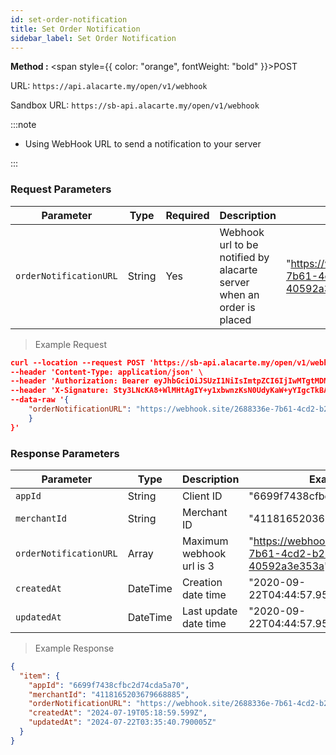 ```yaml
---
id: set-order-notification
title: Set Order Notification
sidebar_label: Set Order Notification
---
```



**Method :** <span style={{ color: "orange", fontWeight: "bold" }}>POST</span><br/>

URL: `https://api.alacarte.my/open/v1/webhook`<br/>

Sandbox URL: `https://sb-api.alacarte.my/open/v1/webhook`

:::note

- Using WebHook URL to send a notification to your server

:::

### Request Parameters

| Parameter              | Type   | Required | Description                                                           | Example                                                     |
| ---------------------- | ------ | -------- | --------------------------------------------------------------------- | ----------------------------------------------------------- |
| `orderNotificationURL` | String | Yes      | Webhook url to be notified by alacarte server when an order is placed | "https://webhook.site/2688336e-7b61-4cd2-b2bb-40592a3e353a" |

> Example Request

```json
curl --location --request POST 'https://sb-api.alacarte.my/open/v1/webhook' \
--header 'Content-Type: application/json' \
--header 'Authorization: Bearer eyJhbGciOiJSUzI1NiIsImtpZCI6IjIwMTgtMDMtMTMiLCJ0eXAiOiJKV1QifQ.eyJhdWQiOlsiYXBpX2NsaWVudEBFaGNLQzA5QmRYUm9RMnhwWlc1MEVKTE42dFdBMG82MEx3Il0sImV4cCI6MTYwMzI1NDU2OSwiaWF0IjoxNjAwNjYyNTY5LCJpc3MiOiJodHRwczovL3NiLW9hdXRoLnJldmVudWVtb25zdGVyLm15IiwianRpIjoiRWh3S0VFOUJkWFJvUVdOalpYTnpWRzlyWlc0UTZNenR5b1RFckpzVyIsIm5iZiI6MTYwMDY2MjU2OSwic3ViIjoiRWhRS0NFMWxjbU5vWVc1MEVKWFZ6ZDN3cmFxVE9SSVFDZ1JWYzJWeUVJeUpxSXp2eU1QVmNRIn0.H3G6UDX7sR9EXtTMNs4Q2OHdhUGIhhCfdlAeOpywH4rDuVOcWXXwzF4Imbx8E7I10vFAJpwYZrEkCWCdCCw-WV11y9VT5kP6k75CeS-ZPMOLcKnC5iFT7vEi07r6ovwty9erlcZeXrtrmEIn3rnLva-dxSg3vZ2MyymoNDk-kV7ltXnkoWW4jtXRls6siLhxeY__8kXn2qa0ojVX4Nm6HmzN_vgi-RKSmToMgsdzTF94Y61QVBWhZfolD2-JpHx4qNlklcUdv8HOJ1QHHWpyoJytaJmvr3GJ5G399LbcTLwxB1p2qPg7z4hpoGNu4AP-ybRJVC3P9q9OscQYDNX-dA' \
--header 'X-Signature: Sty3LNcKA8+WlMHtAgIY+y1xbwnzKsN0UdyKaW+yYIgcTkBAtF7G5Lx251qQITURJ4wiXPDODxhs1nFVmBBing==' \
--data-raw '{
    "orderNotificationURL": "https://webhook.site/2688336e-7b61-4cd2-b2bb-40592a3e353a"
    }
}'
```

### Response Parameters

| Parameter              | Type     | Description              | Example                                                     |
| ---------------------- | -------- | ------------------------ | ----------------------------------------------------------- |
| `appId`                | String   | Client ID                | "6699f7438cfbc2d74cda5a70"                                  |
| `merchantId`           | String   | Merchant ID              | "4118165203679668885"                                       |
| `orderNotificationURL` | Array    | Maximum webhook url is 3 | "https://webhook.site/2688336e-7b61-4cd2-b2bb-40592a3e353a" |
| `createdAt`            | DateTime | Creation date time       | "2020-09-22T04:44:57.950398414Z"                            |
| `updatedAt`            | DateTime | Last update date time    | "2020-09-22T04:44:57.950398414Z"                            |

> Example Response

```json
{
  "item": {
    "appId": "6699f7438cfbc2d74cda5a70",
    "merchantId": "4118165203679668885",
    "orderNotificationURL": "https://webhook.site/2688336e-7b61-4cd2-b2bb-40592a3e353a",
    "createdAt": "2024-07-19T05:18:59.599Z",
    "updatedAt": "2024-07-22T03:35:40.790005Z"
  }
}
```
